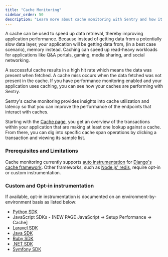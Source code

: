 ```yaml
---
title: "Cache Monitoring"
sidebar_order: 50
description: "Learn more about cache monitoring with Sentry and how it can help improve your application's performance."
---
```


<Include name="feature-stage-alpha.mdx" />

A cache can be used to speed up data retrieval, thereby improving application performance. Because instead of getting data from a potentially slow data layer, your application will be getting data from, (in a best case scenario), memory instead. Caching can speed up read-heavy workloads for applications like Q&A portals, gaming, media sharing, and social networking.

A successful cache results in a high hit rate which means the data was present when fetched. A cache miss occurs when the data fetched was not present in the cache. If you have performance monitoring enabled and your application uses caching, you can see how your caches are performing with Sentry.

Sentry's cache monitoring provides insights into cache utilization and latency so that you can improve the performance of the endpoints that interact with caches.

Starting with the [Cache page](https://sentry.io/orgredirect/organizations/:orgslug/performance/cache/), you get an overview of the transactions within your application that are making at least one lookup against a cache. From there, you can dig into specific cache span operations by clicking a transaction and viewing its sample list.

### Prerequisites and Limitations

Cache monitoring currently supports [auto instrumentation](/platform-redirect/?next=%2Fperformance%2Finstrumentation%2Fautomatic-instrumentation) for [Django's cache framework](https://docs.djangoproject.com/en/5.0/topics/cache/). Other frameworks, such as [Node.js' redis](https://www.npmjs.com/package/redis), require opt-in or custom instrumentation.

### Custom and Opt-in instrumentation

If available, opt-in instrumentation is documented on an environment-by-environment basis as listed below:

- [Python SDK](https://docs.sentry.io/platforms/python/performance/instrumentation/custom-instrumentation/)
- JavaScript SDKs - [NEW PAGE JavaScript → Setup Performance → Cache]
- [Laravel SDK](https://docs.sentry.io/platforms/php/guides/laravel/performance/instrumentation/custom-instrumentation/)
- [Java SDK](https://docs.sentry.io/platforms/java/distributed-tracing/custom-instrumentation/)
- [Ruby SDK](https://docs.sentry.io/platforms/ruby/)
- [.NET SDK](https://docs.sentry.io/platforms/dotnet/distributed-tracing/custom-instrumentation/)
- [Symfony SDK](https://docs.sentry.io/platforms/php/guides/symfony/distributed-tracing/custom-instrumentation/)
